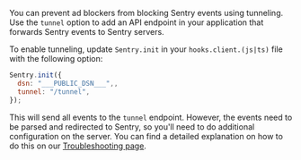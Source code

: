 You can prevent ad blockers from blocking Sentry events using tunneling. Use the `tunnel` option to add an API endpoint in your application that forwards Sentry events to Sentry servers.

To enable tunneling, update `Sentry.init` in your `hooks.client.(js|ts)` file with the following option:

```javascript {filename:hooks.client.(js|ts)} {3}
Sentry.init({
  dsn: "___PUBLIC_DSN___",,
  tunnel: "/tunnel",
});
```

This will send all events to the `tunnel` endpoint. However, the events need to be parsed and redirected to Sentry, so you'll need to do additional configuration on the server. You can find a detailed explanation on how to do this on our [Troubleshooting page](/platforms/javascript/guides/sveltekit/troubleshooting/#using-the-tunnel-option).
